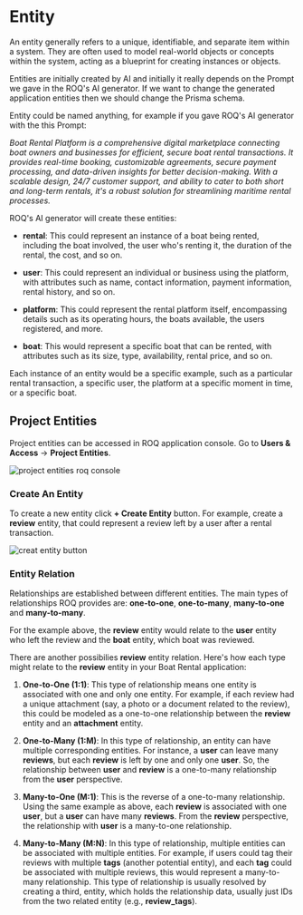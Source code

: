 
# Entity

An entity generally refers to a unique, identifiable, and separate item within a system. They are often used to model real-world objects or concepts within the system, acting as a blueprint for creating instances or objects.

Entities are initially created by AI and initially it really depends on the Prompt we gave in the ROQ's AI generator. If we want to change the generated application entities then we should change the Prisma schema. 

Entity could be named anything, for example if you gave ROQ's AI generator with the this Prompt:

_Boat Rental Platform is a comprehensive digital marketplace connecting boat owners and businesses for efficient, secure boat rental transactions. It provides real-time booking, customizable agreements, secure payment processing, and data-driven insights for better decision-making. With a scalable design, 24/7 customer support, and ability to cater to both short and long-term rentals, it's a robust solution for streamlining maritime rental processes._

ROQ's AI generator will create these entities:

- **rental**: This could represent an instance of a boat being rented, including the boat involved, the user who's renting it, the duration of the rental, the cost, and so on.

- **user**: This could represent an individual or business using the platform, with attributes such as name, contact information, payment information, rental history, and so on.

- **platform**: This could represent the rental platform itself, encompassing details such as its operating hours, the boats available, the users registered, and more.

- **boat**: This would represent a specific boat that can be rented, with attributes such as its size, type, availability, rental price, and so on.

Each instance of an entity would be a specific example, such as a particular rental transaction, a specific user, the platform at a specific moment in time, or a specific boat.

## Project Entities

Project entities can be accessed in ROQ application console. Go to **Users & Access** → **Project Entities**.

![project entities roq console](/project-entities-boat-rental.png)

### Create An Entity

To create a new entity click **+ Create Entity** button. For example, create a **review** entity, that could represent a review left by a user after a rental transaction.

![creat entity button](/create-a-new-entity.png)

### Entity Relation

Relationships are established between different entities. The main types of relationships ROQ provides are: **one-to-one**, **one-to-many**, **many-to-one** and **many-to-many**.

For the example above, the **review** entity would relate to the **user** entity who left the review and the **boat** entity, which boat was reviewed.

There are another possibilies **review** entity relation. Here's how each type might relate to the **review** entity in your Boat Rental application:

1. **One-to-One (1:1)**: This type of relationship means one entity is associated with one and only one entity. For example, if each review had a unique attachment (say, a photo or a document related to the review), this could be modeled as a one-to-one relationship between the **review** entity and an **attachment** entity.

2. **One-to-Many (1:M)**: In this type of relationship, an entity can have multiple corresponding entities. For instance, a **user** can leave many **reviews**, but each **review** is left by one and only one **user**. So, the relationship between **user** and **review** is a one-to-many relationship from the **user** perspective.

3. **Many-to-One (M:1)**: This is the reverse of a one-to-many relationship. Using the same example as above, each **review** is associated with one **user**, but a **user** can have many **reviews**. From the **review** perspective, the relationship with **user** is a many-to-one relationship.

4. **Many-to-Many (M:N)**: In this type of relationship, multiple entities can be associated with multiple entities. For example, if users could tag their reviews with multiple **tags** (another potential entity), and each **tag** could be associated with multiple reviews, this would represent a many-to-many relationship. This type of relationship is usually resolved by creating a third, entity, which holds the relationship data, usually just IDs from the two related entity (e.g., **review_tags**).







